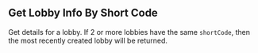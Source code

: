 ## Get Lobby Info By Short Code

Get details for a lobby. If 2 or more lobbies have the same `shortCode`, then the most recently created lobby will be returned.
